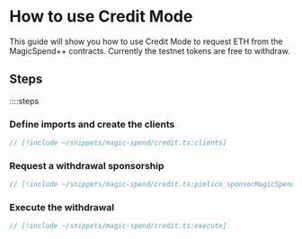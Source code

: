 # How to use Credit Mode

This guide will show you how to use Credit Mode to request ETH from the MagicSpend++ contracts. Currently the testnet tokens are free to withdraw.

## Steps

::::steps
### Define imports and create the clients

```ts
// [!include ~/snippets/magic-spend/credit.ts:clients]
```

### Request a withdrawal sponsorship

```ts
// [!include ~/snippets/magic-spend/credit.ts:pimlico_sponsorMagicSpendWithdrawal]
```

### Execute the withdrawal

```ts
// [!include ~/snippets/magic-spend/credit.ts:execute]
```